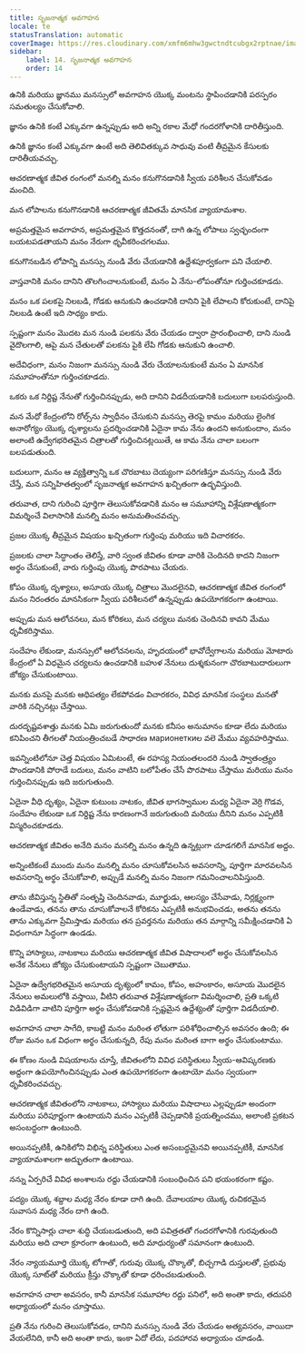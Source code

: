 ```yaml
---
title: సృజనాత్మక అవగాహన
locale: te
statusTranslation: automatic
coverImage: https://res.cloudinary.com/xmfm6mhw3gwctndtcubgx2rptnae/image/upload/v1741354419/small_cover_la_gran_rebelion_28716e29d2.webp
sidebar:
    label: 14. సృజనాత్మక అవగాహన
    order: 14
---
```

ఉనికి మరియు జ్ఞానము మనస్సులో అవగాహన యొక్క మంటను స్థాపించడానికి పరస్పరం సమతుల్యం చేసుకోవాలి.

జ్ఞానం ఉనికి కంటే ఎక్కువగా ఉన్నప్పుడు అది అన్ని రకాల మేధో గందరగోళానికి దారితీస్తుంది.

ఉనికి జ్ఞానం కంటే ఎక్కువగా ఉంటే అది తెలివితక్కువ సాధువు వంటి తీవ్రమైన కేసులకు దారితీయవచ్చు.

ఆచరణాత్మక జీవిత రంగంలో మనల్ని మనం కనుగొనడానికి స్వీయ పరిశీలన చేసుకోవడం మంచిది.

మన లోపాలను కనుగొనడానికి ఆచరణాత్మక జీవితమే మానసిక వ్యాయామశాల.

అప్రమత్తమైన అవగాహన, అప్రమత్తమైన కొత్తదనంతో, దాగి ఉన్న లోపాలు స్వచ్ఛందంగా బయటపడతాయని మనం నేరుగా ధృవీకరించగలము.

కనుగొనబడిన లోపాన్ని మనస్సు నుండి వేరు చేయడానికి ఉద్దేశపూర్వకంగా పని చేయాలి.

వాస్తవానికి మనం దానిని తొలగించాలనుకుంటే, మనం ఏ నేను-లోపంతోనూ గుర్తించకూడదు.

మనం ఒక పలకపై నిలబడి, గోడకు ఆనుకుని ఉంచడానికి దానిని పైకి లేపాలని కోరుకుంటే, దానిపై నిలబడి ఉంటే ఇది సాధ్యం కాదు.

స్పష్టంగా మనం మొదట మన నుండి పలకను వేరు చేయడం ద్వారా ప్రారంభించాలి, దాని నుండి వైదొలగాలి, ఆపై మన చేతులతో పలకను పైకి లేపి గోడకు ఆనుకుని ఉంచాలి.

అదేవిధంగా, మనం నిజంగా మనస్సు నుండి వేరు చేయాలనుకుంటే మనం ఏ మానసిక సమూహంతోనూ గుర్తించకూడదు.

ఒకరు ఒక నిర్దిష్ట నేనుతో గుర్తించినప్పుడు, అది దానిని విడదీయడానికి బదులుగా బలపరుస్తుంది.

మన మేధో కేంద్రంలోని రోల్స్‌ను స్వాధీనం చేసుకుని మనస్సు తెరపై కామం మరియు లైంగిక అనారోగ్యం యొక్క దృశ్యాలను ప్రదర్శించడానికి ఏదైనా కామ నేను ఉందని అనుకుందాం, మనం అలాంటి ఉద్వేగభరితమైన చిత్రాలతో గుర్తించినట్లయితే, ఆ కామ నేను చాలా బలంగా బలపడుతుంది.

బదులుగా, మనం ఆ వ్యక్తిత్వాన్ని ఒక చొరబాటు దెయ్యంగా పరిగణిస్తూ మనస్సు నుండి వేరు చేస్తే, మన సన్నిహితత్వంలో సృజనాత్మక అవగాహన ఖచ్చితంగా ఉద్భవిస్తుంది.

తరువాత, దాని గురించి పూర్తిగా తెలుసుకోవడానికి మనం ఆ సమూహాన్ని విశ్లేషణాత్మకంగా విమర్శించే విలాసానికి మనల్ని మనం అనుమతించవచ్చు.

ప్రజల యొక్క తీవ్రమైన విషయం ఖచ్చితంగా గుర్తింపు మరియు ఇది విచారకరం.

ప్రజలకు చాలా సిద్ధాంతం తెలిస్తే, వారి స్వంత జీవితం కూడా వారికి చెందినది కాదని నిజంగా అర్థం చేసుకుంటే, వారు గుర్తింపు యొక్క పొరపాటు చేయరు.

కోపం యొక్క దృశ్యాలు, అసూయ యొక్క చిత్రాలు మొదలైనవి, ఆచరణాత్మక జీవిత రంగంలో మనం నిరంతరం మానసికంగా స్వీయ పరిశీలనలో ఉన్నప్పుడు ఉపయోగకరంగా ఉంటాయి.

అప్పుడు మన ఆలోచనలు, మన కోరికలు, మన చర్యలు మనకు చెందినవి కావని మేము ధృవీకరిస్తాము.

సందేహం లేకుండా, మనస్సులో ఆలోచనలను, హృదయంలో భావోద్వేగాలను మరియు మోటారు కేంద్రంలో ఏ విధమైన చర్యలను ఉంచడానికి బహుళ నేనులు దుశ్శకునంగా చొరబాటుదారులుగా జోక్యం చేసుకుంటాయి.

మనకు మనపై మనకు ఆధిపత్యం లేకపోవడం విచారకరం, వివిధ మానసిక సంస్థలు మనతో వారికి నచ్చినట్లు చేస్తాయి.

దురదృష్టవశాత్తు మనకు ఏమి జరుగుతుందో మనకు కనీసం అనుమానం కూడా లేదు మరియు కనిపించని తీగలతో నియంత్రించబడే సాధారణ марионеткиల వలె మేము వ్యవహరిస్తాము.

ఇవన్నింటిలోనూ చెత్త విషయం ఏమిటంటే, ఈ రహస్య నియంతలందరి నుండి స్వాతంత్ర్యం పొందడానికి పోరాడే బదులు, మనం వాటిని బలోపేతం చేసే పొరపాటు చేస్తాము మరియు మనం గుర్తించినప్పుడు ఇది జరుగుతుంది.

ఏదైనా వీధి దృశ్యం, ఏదైనా కుటుంబ నాటకం, జీవిత భాగస్వాముల మధ్య ఏదైనా వెర్రి గొడవ, సందేహం లేకుండా ఒక నిర్దిష్ట నేను కారణంగానే జరుగుతుంది మరియు దీనిని మనం ఎప్పటికీ విస్మరించకూడదు.

ఆచరణాత్మక జీవితం అనేది మనం మనల్ని మనం ఉన్నది ఉన్నట్లుగా చూడగలిగే మానసిక అద్దం.

అన్నింటికంటే ముందు మనం మనల్ని మనం చూసుకోవలసిన అవసరాన్ని, పూర్తిగా మారవలసిన అవసరాన్ని అర్థం చేసుకోవాలి, అప్పుడే మనల్ని మనం నిజంగా గమనించాలనిపిస్తుంది.

తాను జీవిస్తున్న స్థితితో సంతృప్తి చెందినవాడు, మూర్ఖుడు, ఆలస్యం చేసేవాడు, నిర్లక్ష్యంగా ఉండేవాడు, తనను తాను చూసుకోవాలనే కోరికను ఎప్పటికీ అనుభవించడు, అతను తనను తాను ఎక్కువగా ప్రేమిస్తాడు మరియు తన ప్రవర్తనను మరియు తన మార్గాన్ని సమీక్షించడానికి ఏ విధంగానూ సిద్ధంగా ఉండడు.

కొన్ని హాస్యాలు, నాటకాలు మరియు ఆచరణాత్మక జీవిత విషాదాలలో అర్థం చేసుకోవలసిన అనేక నేనులు జోక్యం చేసుకుంటాయని స్పష్టంగా చెబుతాము.

ఏదైనా ఉద్వేగభరితమైన అసూయ దృశ్యంలో కామం, కోపం, అహంకారం, అసూయ మొదలైన నేనులు అమలులోకి వస్తాయి, వీటిని తరువాత విశ్లేషణాత్మకంగా విమర్శించాలి, ప్రతి ఒక్కటి విడివిడిగా వాటిని పూర్తిగా అర్థం చేసుకోవడానికి స్పష్టమైన ఉద్దేశ్యంతో పూర్తిగా విడదీయాలి.

అవగాహన చాలా సాగేది, కాబట్టి మనం మరింత లోతుగా పరిశోధించాల్సిన అవసరం ఉంది; ఈ రోజు మనం ఒక విధంగా అర్థం చేసుకున్నది, రేపు మనం మరింత బాగా అర్థం చేసుకుంటాము.

ఈ కోణం నుండి విషయాలను చూస్తే, జీవితంలోని వివిధ పరిస్థితులు స్వీయ-ఆవిష్కరణకు అద్దంగా ఉపయోగించినప్పుడు ఎంత ఉపయోగకరంగా ఉంటాయో మనం స్వయంగా ధృవీకరించవచ్చు.

ఆచరణాత్మక జీవితంలోని నాటకాలు, హాస్యాలు మరియు విషాదాలు ఎల్లప్పుడూ అందంగా మరియు పరిపూర్ణంగా ఉంటాయని మనం ఎప్పటికీ చెప్పడానికి ప్రయత్నించము, అలాంటి ప్రకటన అసంబద్ధంగా ఉంటుంది.

అయినప్పటికీ, ఉనికిలోని విభిన్న పరిస్థితులు ఎంత అసంబద్ధమైనవి అయినప్పటికీ, మానసిక వ్యాయామశాలగా అద్భుతంగా ఉంటాయి.

నన్ను ఏర్పరిచే వివిధ అంశాలను రద్దు చేయడానికి సంబంధించిన పని భయంకరంగా కష్టం.

పద్యం యొక్క శబ్దాల మధ్య నేరం కూడా దాగి ఉంది. దేవాలయాల యొక్క రుచికరమైన సువాసన మధ్య నేరం దాగి ఉంది.

నేరం కొన్నిసార్లు చాలా శుద్ధి చేయబడుతుంది, అది పవిత్రతతో గందరగోళానికి గురవుతుంది మరియు అది చాలా క్రూరంగా ఉంటుంది, అది మాధుర్యంతో సమానంగా ఉంటుంది.

నేరం న్యాయమూర్తి యొక్క టోగాతో, గురువు యొక్క చొక్కాతో, బిచ్చగాడి దుస్తులతో, ప్రభువు యొక్క సూట్‌తో మరియు క్రీస్తు చొక్కాతో కూడా ధరించబడుతుంది.

అవగాహన చాలా అవసరం, కానీ మానసిక సమూహాల రద్దు పనిలో, అది అంతా కాదు, తదుపరి అధ్యాయంలో మనం చూస్తాము.

ప్రతి నేను గురించి తెలుసుకోవడం, దానిని మనస్సు నుండి వేరు చేయడం అత్యవసరం, వాయిదా వేయలేనిది, కానీ అది అంతా కాదు, ఇంకా ఏదో లేదు, పదహారవ అధ్యాయం చూడండి.
